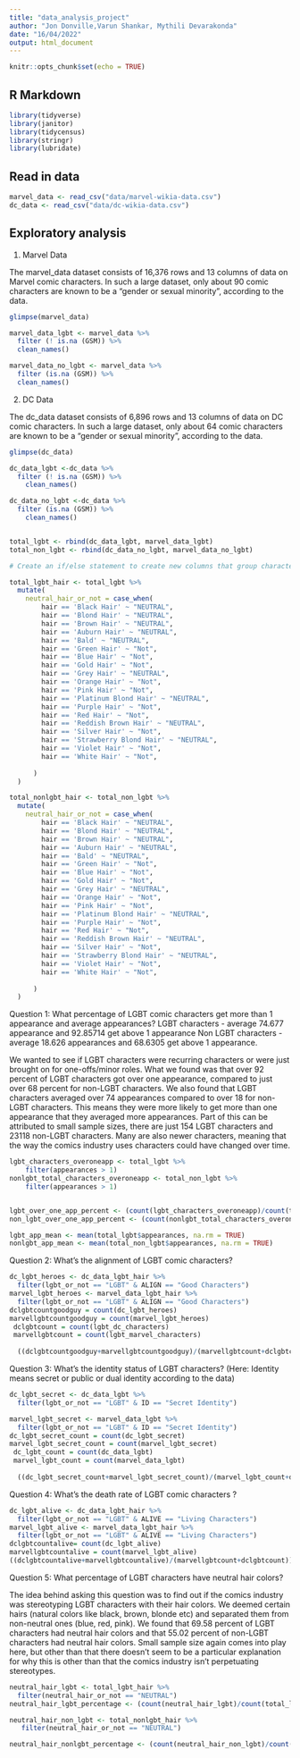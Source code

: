 ```yaml
---
title: "data_analysis_project"
author: "Jon Donville,Varun Shankar, Mythili Devarakonda"
date: "16/04/2022"
output: html_document
---
```


```r
knitr::opts_chunk$set(echo = TRUE)
```

## R Markdown

```r
library(tidyverse)
library(janitor)
library(tidycensus)
library(stringr)
library(lubridate)

```


## Read in data 

```r
marvel_data <- read_csv("data/marvel-wikia-data.csv")
dc_data <- read_csv("data/dc-wikia-data.csv")
```

## Exploratory analysis

1) Marvel Data

The marvel_data dataset consists of 16,376 rows and 13 columns of data on Marvel comic characters. In such a large dataset, only about 90 comic characters are known to be a "gender or sexual minority", according to the data.

``` r

glimpse(marvel_data)

marvel_data_lgbt <- marvel_data %>% 
  filter (! is.na (GSM)) %>% 
  clean_names()

marvel_data_no_lgbt <- marvel_data %>% 
  filter (is.na (GSM)) %>% 
  clean_names()

```

2) DC Data

The dc_data dataset consists of 6,896 rows and 13 columns of data on DC comic characters. In such a large dataset, only about 64 comic characters are known to be a "gender or sexual minority", according to the data.

``` r

glimpse(dc_data)

dc_data_lgbt <-dc_data %>% 
  filter (! is.na (GSM)) %>% 
    clean_names()

dc_data_no_lgbt <-dc_data %>% 
  filter (is.na (GSM)) %>% 
    clean_names()


total_lgbt <- rbind(dc_data_lgbt, marvel_data_lgbt)
total_non_lgbt <- rbind(dc_data_no_lgbt, marvel_data_no_lgbt)
```

```r
# Create an if/else statement to create new columns that group characters into LGBT or not, and neutral color hair or not.

total_lgbt_hair <- total_lgbt %>% 
  mutate(
    neutral_hair_or_not = case_when(
        hair == 'Black Hair' ~ "NEUTRAL",
        hair == 'Blond Hair' ~ "NEUTRAL",
        hair == 'Brown Hair' ~ "NEUTRAL",
        hair == 'Auburn Hair' ~ "NEUTRAL", 
        hair == 'Bald' ~ "NEUTRAL",
        hair == 'Green Hair' ~ "Not",
        hair == 'Blue Hair' ~ "Not",
        hair == 'Gold Hair' ~ "Not", 
        hair == 'Grey Hair' ~ "NEUTRAL",
        hair == 'Orange Hair' ~ "Not",
        hair == 'Pink Hair' ~ "Not",
        hair == 'Platinum Blond Hair' ~ "NEUTRAL", 
        hair == 'Purple Hair' ~ "Not",
        hair == 'Red Hair' ~ "Not",
        hair == 'Reddish Brown Hair' ~ "NEUTRAL",
        hair == 'Silver Hair' ~ "Not", 
        hair == 'Strawberry Blond Hair' ~ "NEUTRAL",
        hair == 'Violet Hair' ~ "Not",
        hair == 'White Hair' ~ "Not",
        
      )
  ) 

total_nonlgbt_hair <- total_non_lgbt %>% 
  mutate(
    neutral_hair_or_not = case_when(
        hair == 'Black Hair' ~ "NEUTRAL",
        hair == 'Blond Hair' ~ "NEUTRAL",
        hair == 'Brown Hair' ~ "NEUTRAL",
        hair == 'Auburn Hair' ~ "NEUTRAL", 
        hair == 'Bald' ~ "NEUTRAL",
        hair == 'Green Hair' ~ "Not",
        hair == 'Blue Hair' ~ "Not",
        hair == 'Gold Hair' ~ "Not", 
        hair == 'Grey Hair' ~ "NEUTRAL",
        hair == 'Orange Hair' ~ "Not",
        hair == 'Pink Hair' ~ "Not",
        hair == 'Platinum Blond Hair' ~ "NEUTRAL", 
        hair == 'Purple Hair' ~ "Not",
        hair == 'Red Hair' ~ "Not",
        hair == 'Reddish Brown Hair' ~ "NEUTRAL",
        hair == 'Silver Hair' ~ "Not", 
        hair == 'Strawberry Blond Hair' ~ "NEUTRAL",
        hair == 'Violet Hair' ~ "Not",
        hair == 'White Hair' ~ "Not",
        
      )
  ) 

```
Question 1: What percentage of LGBT comic characters get more than 1 appearance and average appearances?
LGBT characters - average 74.677 appearance and 92.85714 get above 1 appearance
Non LGBT characters - average 18.626 appearances and 68.6305 get above 1 appearance.

We wanted to see if LGBT characters were recurring characters or were just brought on for one-offs/minor roles. What we found was that over 92 percent of LGBT characters got over one appearance, compared to just over 68 percent for non-LGBT characters. We also found that LGBT characters averaged over 74 appearances compared to over 18 for non-LGBT characters. This means they were more likely to get more than one appearance that they averaged more appearances. Part of this can be attributed to small sample sizes, there are just 154 LGBT characters and 23118 non-LGBT characters. Many are also newer characters, meaning that the way the comics industry uses characters could have changed over time. 

```r
lgbt_characters_overoneapp <- total_lgbt %>% 
    filter(appearances > 1)
nonlgbt_total_characters_overoneapp <- total_non_lgbt %>% 
    filter(appearances > 1)


lgbt_over_one_app_percent <- (count(lgbt_characters_overoneapp)/count(total_lgbt))*100
non_lgbt_over_one_app_percent <- (count(nonlgbt_total_characters_overoneapp)/count(total_non_lgbt))*100

lgbt_app_mean <- mean(total_lgbt$appearances, na.rm = TRUE)
nonlgbt_app_mean <- mean(total_non_lgbt$appearances, na.rm = TRUE)

```

Question 2: What's the alignment of LGBT comic characters?

```r
dc_lgbt_heroes <- dc_data_lgbt_hair %>% 
  filter(lgbt_or_not == "LGBT" & ALIGN == "Good Characters")
marvel_lgbt_heroes <- marvel_data_lgbt_hair %>% 
  filter(lgbt_or_not == "LGBT" & ALIGN == "Good Characters")
dclgbtcountgoodguy = count(dc_lgbt_heroes)
marvellgbtcountgoodguy = count(marvel_lgbt_heroes)
 dclgbtcount = count(lgbt_dc_characters)
 marvellgbtcount = count(lgbt_marvel_characters)
 
  ((dclgbtcountgoodguy+marvellgbtcountgoodguy)/(marvellgbtcount+dclgbtcount))*100
```

Question 3: What's the identity status of LGBT characters? (Here: Identity means secret or public or dual identity according to the data)


```r
dc_lgbt_secret <- dc_data_lgbt %>% 
  filter(lgbt_or_not == "LGBT" & ID == "Secret Identity")

marvel_lgbt_secret <- marvel_data_lgbt %>% 
  filter(lgbt_or_not == "LGBT" & ID == "Secret Identity")
dc_lgbt_secret_count = count(dc_lgbt_secret)
marvel_lgbt_secret_count = count(marvel_lgbt_secret)
 dc_lgbt_count = count(dc_data_lgbt)
 marvel_lgbt_count = count(marvel_data_lgbt)
 
  ((dc_lgbt_secret_count+marvel_lgbt_secret_count)/(marvel_lgbt_count+dc_lgbt_count))*100
```
Question 4: What’s the death rate of LGBT comic characters ?

```r
dc_lgbt_alive <- dc_data_lgbt_hair %>% 
  filter(lgbt_or_not == "LGBT" & ALIVE == "Living Characters")
marvel_lgbt_alive <- marvel_data_lgbt_hair %>% 
  filter(lgbt_or_not == "LGBT" & ALIVE == "Living Characters")
dclgbtcountalive= count(dc_lgbt_alive)
marvellgbtcountalive = count(marvel_lgbt_alive)
((dclgbtcountalive+marvellgbtcountalive)/(marvellgbtcount+dclgbtcount))*100
```

Question 5: What percentage of LGBT characters have neutral hair colors? 

The idea behind asking this question was to find out if the comics industry was stereotyping LGBT characters with their hair colors. We deemed certain hairs (natural colors like black, brown, blonde etc) and separated them from non-neutral ones (blue, red, pink). We found that 69.58 percent of LGBT characters had neutral hair colors and that 55.02 percent of non-LGBT characters had neutral hair colors. Small sample size again comes into play here, but other than that there doesn't seem to be a particular explanation for why this is other than that the comics industry isn't perpetuating stereotypes.
```r

neutral_hair_lgbt <- total_lgbt_hair %>%  
  filter(neutral_hair_or_not == "NEUTRAL")  
neutral_hair_lgbt_percentage <- (count(neutral_hair_lgbt)/count(total_lgbt_hair))

neutral_hair_non_lgbt <- total_nonlgbt_hair %>% 
   filter(neutral_hair_or_not == "NEUTRAL")  

neutral_hair_nonlgbt_percentage <- (count(neutral_hair_non_lgbt)/count(total_nonlgbt_hair))
``` 